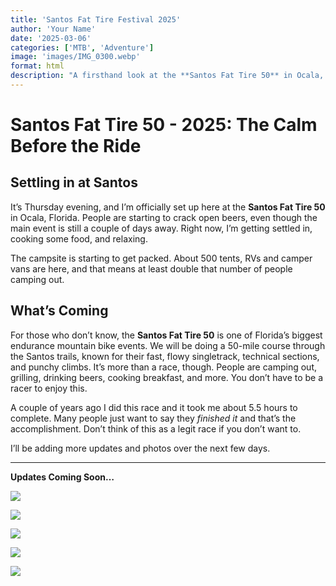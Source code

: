```yaml
---
title: 'Santos Fat Tire Festival 2025'
author: 'Your Name'
date: '2025-03-06'
categories: ['MTB', 'Adventure']
image: 'images/IMG_0300.webp'
format: html
description: "A firsthand look at the **Santos Fat Tire 50** in Ocala, Florida—one of the biggest endurance mountain bike races in the state. Follow along as I settle in, soak up the atmosphere, and gear up for a weekend of riding, camping, and community. More updates coming soon!"
---
```


# Santos Fat Tire 50 - 2025: The Calm Before the Ride  

## Settling in at Santos  

It's Thursday evening, and I'm officially set up here at the **Santos Fat Tire 50** in Ocala, Florida. People are starting to crack open beers, even though the main event is still a couple of days away. Right now, I'm getting settled in, cooking some food, and relaxing.  

The campsite is starting to get packed. About 500 tents, RVs and camper vans are here, and that means at least double that number of people camping out.

## What's Coming  

For those who don’t know, the **Santos Fat Tire 50** is one of Florida’s biggest endurance mountain bike events. We will be doing a 50-mile course through the Santos trails, known for their fast, flowy singletrack, technical sections, and punchy climbs. It's more than a race, though. People are camping out, grilling, drinking beers, cooking breakfast, and more. You don't have to be a racer to enjoy this.

A couple of years ago I did this race and it took me about 5.5 hours to complete. Many people just want to say they *finished it* and that's the accomplishment. Don't think of this as a legit race if you don't want to. 

I’ll be adding more updates and photos over the next few days.


---
**Updates Coming Soon…**

![](images/IMG_0302.webp)


![](images/IMG_0295.webp)


![](images/IMG_0298.webp)


![](images/IMG_0299.webp)

![](images/IMG_0300.webp)

